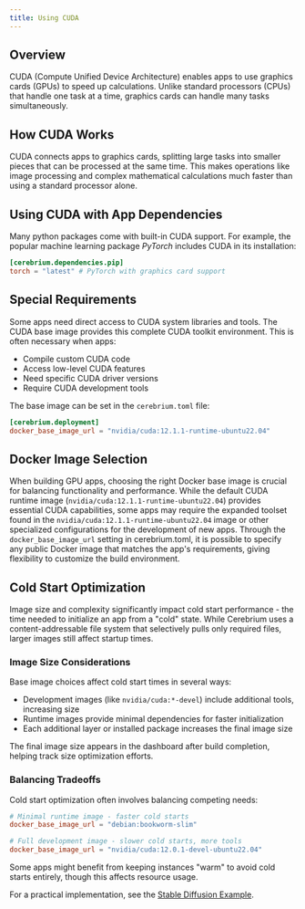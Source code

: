 ```yaml
---
title: Using CUDA
---
```


## Overview

CUDA (Compute Unified Device Architecture) enables apps to use graphics cards (GPUs) to speed up calculations. Unlike standard processors (CPUs) that handle one task at a time, graphics cards can handle many tasks simultaneously.

## How CUDA Works

CUDA connects apps to graphics cards, splitting large tasks into smaller pieces that can be processed at the same time. This makes operations like image processing and complex mathematical calculations much faster than using a standard processor alone.

## Using CUDA with App Dependencies

Many python packages come with built-in CUDA support. For example, the popular machine learning package _PyTorch_ includes CUDA in its installation:

```toml
[cerebrium.dependencies.pip]
torch = "latest" # PyTorch with graphics card support
```

## Special Requirements

Some apps need direct access to CUDA system libraries and tools. The CUDA base image provides this complete CUDA toolkit environment. This is often necessary when apps:

- Compile custom CUDA code
- Access low-level CUDA features
- Need specific CUDA driver versions
- Require CUDA development tools

The base image can be set in the `cerebrium.toml` file:

```toml
[cerebrium.deployment]
docker_base_image_url = "nvidia/cuda:12.1.1-runtime-ubuntu22.04"
```

## Docker Image Selection

When building GPU apps, choosing the right Docker base image is crucial for balancing functionality and performance. While the default CUDA runtime image (`nvidia/cuda:12.1.1-runtime-ubuntu22.04`) provides essential CUDA capabilities, some apps may require the expanded toolset found in the `nvidia/cuda:12.1.1-runtime-ubuntu22.04` image or other specialized configurations for the development of new apps. Through the `docker_base_image_url` setting in cerebrium.toml, it is possible to specify any public Docker image that matches the app's requirements, giving flexibility to customize the build environment.

## Cold Start Optimization

Image size and complexity significantly impact cold start performance - the time needed to initialize an app from a "cold" state. While Cerebrium uses a content-addressable file system that selectively pulls only required files, larger images still affect startup times.

### Image Size Considerations

Base image choices affect cold start times in several ways:

- Development images (like `nvidia/cuda:*-devel`) include additional tools, increasing size
- Runtime images provide minimal dependencies for faster initialization
- Each additional layer or installed package increases the final image size

The final image size appears in the dashboard after build completion, helping track size optimization efforts.

### Balancing Tradeoffs

Cold start optimization often involves balancing competing needs:

```toml
# Minimal runtime image - faster cold starts
docker_base_image_url = "debian:bookworm-slim"

# Full development image - slower cold starts, more tools
docker_base_image_url = "nvidia/cuda:12.0.1-devel-ubuntu22.04"
```

Some apps might benefit from keeping instances "warm" to avoid cold starts entirely, though this affects resource usage.

For a practical implementation, see the [Stable Diffusion Example](https://github.com/CerebriumAI/examples/blob/bfb2337516b0ad37a3bd31c64c41d72872f9f428/7-image-and-video/6-regular-stable-diffusion/cerebrium.toml#L9).
